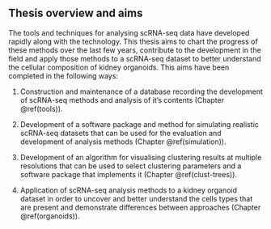 ## Thesis overview and aims

The tools and techniques for analysing scRNA-seq data have developed rapidly
along with the technology. This thesis aims to chart the progress of these
methods over the last few years, contribute to the development in the field and
apply those methods to a scRNA-seq dataset to better understand the cellular
composition of kidney organoids. This aims have been completed in the following
ways:

1. Construction and maintenance of a database recording the development of
   scRNA-seq methods and analysis of it's contents (Chapter \@ref(tools)).

2. Development of a software package and method for simulating realistic
   scRNA-seq datasets that can be used for the evaluation and development of
   analysis methods (Chapter \@ref(simulation)).

3. Development of an algorithm for visualising clustering results at multiple
   resolutions that can be used to select clustering parameters and a software
   package that implements it (Chapter \@ref(clust-trees)).

4. Application of scRNA-seq analysis methods to a kidney organoid dataset in
   order to uncover and better understand the cells types that are present and
   demonstrate differences between approaches (Chapter \@ref(organoids)).
